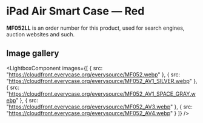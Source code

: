 
# iPad Air Smart Case — Red

<Callout type='info' emoji='👉🏻'>**MF052LL** is an order number for this product, used for search engines, auction websites and such.</Callout>

## Image gallery

<LightboxComponent
    images={[
      {
        src: "https://cloudfront.everycase.org/everysource/MF052.webp"
      },
      {
        src: "https://cloudfront.everycase.org/everysource/MF052_AV1_SILVER.webp"
      },
      {
        src: "https://cloudfront.everycase.org/everysource/MF052_AV1_SPACE_GRAY.webp"
      },
      {
        src: "https://cloudfront.everycase.org/everysource/MF052_AV3.webp"
      },
      {
        src: "https://cloudfront.everycase.org/everysource/MF052_AV4.webp"
      }
    ]}
  />
